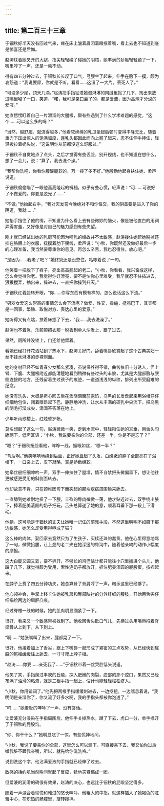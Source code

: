 ```yaml
---
---
---
```

title: 第二百三十三章
---




于钿秋好半天没有回过气来，瘫在床上皱着眉闭着眼抿着嘴，看上去也不知道到底是惊喜还是后悔。

赵涛枕着她叉开的大腿，指尖轻轻碰了碰她的阴核，她丰满的娇躯轻轻颤了一下，嘴里哼了一声，还是一动不动。

得有四五分钟过去，于钿秋长长叹了口气，弓腰坐了起来，伸手在胯下一摸，颇为哀怨道：“我说要尿，你就是不听。看看……这湿了一大片。丢死人了。”

“可没多少尿，顶天几滴。”赵涛把手指钻进她湿淋淋的肉缝里抠了几下，掏出来放进嘴里唆了一口，笑道，“喏，我可是亲口尝了的，都是爱液，因为高潮才分泌的爱液。”

她直愣愣盯着自己一片滑溜的大腿根，颇有些遇到了什么学术难题的感觉，“这个……可以这么多的吗？”

“当然，越舒服，就流得越多，”他看软绵绵的乳瓜坐起后顿时变得丰隆无比，随着重力下压出惊人的饱满弧度，连乳头都因此而向上翘了起来，忍不住伸手捧住，轻轻拨拉着奶头说，“这说明你从前都没这么舒服过。”

于钿秋不自觉地点了点头，之后才觉得有些丢脸，别开视线，也不知道在想什么，想了一会儿，说：“算了，我去洗个澡。”

“我帮你洗吧，你看你腰酸腿软的，万一摔了多不好。”他殷勤地起身扶住她，柔声说道。

于钿秋偷偷瞄了一眼他高高隆起的裤裆，似乎有些心慌，轻声说：“可……可说好了不做爱的。你要是脱光了……”

“不做。”他抬起右手，“我对天发誓今晚绝对不和你性交，我的阴茎要是进入了你的阴道，我就……”

她抬手挡住了他的嘴，不知道为什么看上去有些微妙的恼火，像是被他直白的用词弄得害羞，又好像是对自己的魅力感到有些失望。

刚才就已经试出她的乳房可能因为哺乳的缘故并不太敏感，赵涛搂住她帮她脱掉还挂在胳膊上的衣服，抚摸着肋下腰线，柔声说：“小秋，你既然还没做好最后一步的心理准备，我当然要尊重你的意见。再怎么辛苦，我也忍得住，放心吧。”

“是因为……我老了吧？”她终究还是没憋住，咕哝着说了一句。

他笑着一把脱下了裤子，亮出高高翘起的老二，“小秋，你看看，我兴奋成这样，怎么会觉得你老。我觉得你好漂亮，要不是怕你心里难受，我早就忍不住插进去，狠狠搅弄，抽出来，操进去，一直把你操到升天。”

于钿秋红着脸转开眼，“你……你写东西有模有样的，怎么说话这么下流。”

“男欢女爱这么崇高的事情怎么会下流呢？做爱，性交，操逼，挺鸡巴干，其实都是一回事，繁殖、取悦对方、表达心里的爱意。”

她听得又有点喘，扶着床挪了下去，“我……我去洗澡了。”

赵涛也不着急，乐颠颠把衣服一脱丢到单人沙发上，跟了过去。

果然，厕所并没锁上，门还给他留着。

看她已经打开花洒站到了热水下，赵涛关好门，舔着嘴唇欣赏起了这个古典美妇一丝不挂水淋淋的赤裸侧面。

她的身材已经不如青春少女那么紧凑，虽说保养得不错，曲线依旧十分诱人，但上臂、下腹、大腿根附近都能清楚地看到稍微有些过头的丰腴，尤其是大腿部胯与腰侧连接的地方，还残留着生过孩子的痕迹，一道道浅浅的纵纹，排列出所受磨难的纪念。

她没有洗头，大概是担心回去后在孟晓涵面前露馅，乌黑的长发盘起来用浴帽仔仔细细地包住，闭着眼昂起下巴，静静地冲洗，让水从丰满的硕乳中央流下，把乌黑的阴毛打湿成尖，滴滴答答落在地上。

少年听雨歌楼上，红烛昏罗帐。

莫名想起了这么一句，赵涛微微一笑，走到水流中，轻轻衔住她的耳垂，用舌头勾舔两下，低声耳语：“小秋，我说要亲你的全部，还差一半，你是不是忘了？”

“嗯？”于钿秋扭脸看他，眸睁一线，媚眼如丝，“哪一半？”

“背后啊。”他笑嘻嘻地绕到后面，正好她盘起了头发，白嫩嫩的脖子全部亮在了浴帽下，一口亲上去，皮下凝酪，真是娇嫩绵软。

她牵丝般细细呻吟一声，双手一伸扶住了屋墙，情不自禁把头微偏垂下，想让他往更敏感更受用的斜侧面转去。

他却故意不肯，只在颈椎因弯下而突起的那块疙瘩周围舔来舔去。

一直舔到她难耐地扭了一下腰，丰盈的臀肉微微一荡，他才贴近过去，双手绕出腋下，捧着肥美滚圆的奶子把玩，舌头总算遂了她的意，顺着耳垂下那一段上下滑动。

他猜，这可能是于钿秋的丈夫让她唯一记住的前戏手段，不然这里明明不如腋下那边敏感，她怎么却受用得哼成了猫？

这么棒的肉体，娶回家去竟然只为了生孩子，买椟还珠的蠢货。他在心里得意地骂了一句，微微抬腰，让上翘的老二夹在她深邃的臀沟中，随着他亲吻的动作小幅度的摩擦。

这大白腚又圆又软，要不扒开，不够长的鸡巴估计都只能往小穴里捅进个头儿，他蹭了几下，就觉得颇为受用，索性连奶子都放开，抓住肥美浑圆的屁股蛋，按捏起来。

在脖子上费了四五分钟功夫，她总算耸了耸肩哼了一声，暗示这里已经够了。

他心领神会，手掌上移卡住她被乳房和臀部映衬的分外纤细的腰肢，开始用舌尖仔细描绘两边的肩胛凸痕。

经过脊椎一线的时候，她的肌肉明显绷紧了一下。

很好，看来又一个敏感带被找到了。他收回舌头歇口气儿，先横过头用嘴唇捋着脊梁骨从上到下，从下到上。

“啊……”她张嘴叫了出来，腿都晃了一下。

很好，他接着加上了舌尖，跟上下嘴唇一起形成了紧密的三点攻势，从已经快到屁股的尾椎缓缓往上舔去，一寸寸爬上脖子根。

“赵涛……你要……亲死我了……”于钿秋带着一丝哭腔低头说道。

他笑了笑，手指爬过丰腴的丘陵，探入肥嫩的肉裂，底部的那个腔口，果然又已经布满了油滑的粘液，就是三根手指一起上，估计也能轻轻松松挤入。

“小秋，你用错词了。”他先把两根手指缓缓刺进去，一边抠挖，一边喘息着说，“我明明是亲湿你了，你又流了好多水啊，我的手指头都被你泡透了。”

“呜……”她羞耻的呻吟了一声，没有答话。

让爱液充分浸染在手指周围后，他伸手关掉热水，蹲了下去，虎口一分，单手撑开了于钿秋的屁股沟。

“你、你干什么？”她明显吃了一惊，有些慌神地问。

“小秋，我说了要亲你的全部，这里怎么可以漏下。可直接亲下去，我又怕你过后嫌我脏不跟我亲嘴，所以，就先给你洗洗咯。”

说到洗这个字，他沾满爱液的手指就已经伸了过去。

敏感的括约肌当然瞬间就起了反应，猛地夹紧缩成一团。

但爱液的润滑的确很有效果，赵涛的决心，也远比于钿秋的屁眼坚定得多。

随着一声混合着愉悦和难过的悠长呻吟，他粗大的中指，就这样插入了她褐色的肛蕾中心，在炽热的肠腔里，旋转搅拌。